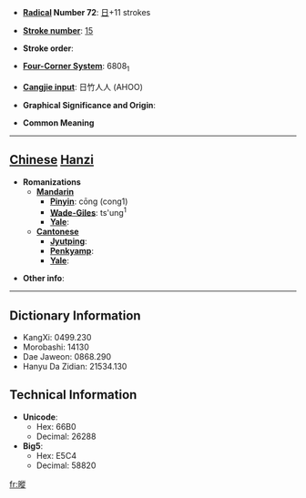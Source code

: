 * '''[[Wiktionary:Chinese radical index| Radical]] Number 72''': [[Wiktionary:Chinese radical index 日|日]]+11 strokes

* '''[[Wiktionary:Chinese total strokes index|Stroke number]]''': [[Wiktionary:Chinese total strokes index 15|15]]

* '''Stroke order''': 

* '''[[Wiktionary:Chinese four corner index|Four-Corner System]]''': 6808<sub>1</sub>

* '''[[Wiktionary:Chinese Cangjie index|Cangjie input]]''': 日竹人人 (AHOO)

* '''Graphical Significance and Origin''': 

* '''Common Meaning'''

----

== [[Chinese]] [[Hanzi]] ==

* '''Romanizations'''
** '''[[Mandarin]]'''
*** '''[[Pinyin]]''': cōng (cong1)
*** '''[[Wade-Giles]]''': ts'ung<sup>1</sup>
*** '''[[Yale]]''': 
** '''[[Cantonese]]'''
*** '''[[Jyutping]]''':
*** '''[[Penkyamp]]''': 
*** '''[[Yale]]''': 

* '''Other info''': 

----

== Dictionary Information ==

* KangXi: 0499.230
* Morobashi: 14130
* Dae Jaweon: 0868.290
* Hanyu Da Zidian: 21534.130

== Technical Information ==

* '''Unicode''':
** Hex: 66B0
** Decimal: 26288
* '''Big5''':
** Hex: E5C4
** Decimal: 58820

[[fr:暰]]